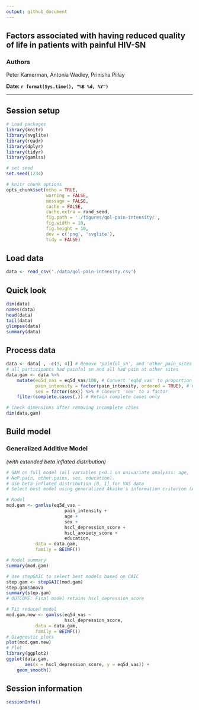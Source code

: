 ```yaml
---
output: github_document
---
```


## Factors associated with having reduced quality of life in patients with painful HIV-SN

### Authors
Peter Kamerman, Antonia Wadley, Prinisha Pillay

**Date: `r format(Sys.time(), "%B %d, %Y")`**

***

## Session setup
```r
# Load packages
library(knitr)
library(svglite)
library(readr)
library(dplyr)
library(tidyr)
library(gamlss)

# set seed
set.seed(1234)

# knitr chunk options
opts_chunk$set(echo = TRUE,
               warning = FALSE,
               message = FALSE,
               cache = FALSE,
               cache.extra = rand_seed,
               fig.path = './figures/qol-pain-intensity/',
               fig.width = 10,
               fig.height = 10,
               dev = c('png', 'svglite'),
               tidy = FALSE)
```

## Load data
```r
data <- read_csv('./data/qol-pain-intensity.csv')
```

## Quick look
```r
dim(data)
names(data)
head(data)
tail(data)
glimpse(data)
summary(data)
```

## Process data
```r
data <- data[ , -c(3, 4)] # Remove 'painful_sn', and 'other_pain_sites' - 
# all participants had painful sn and all had pain at other sites
data.gam <- data %>%
    mutate(eq5d_vas = eq5d_vas/100, # Convert 'eq5d_vas' to proportion
           pain_intensity = factor(pain_intensity, ordered = TRUE), # Convert 'pain_intensity' to an ordered factor
           sex = factor(sex)) %>% # Convert 'sex' to a factor
    filter(complete.cases(.)) # Retain complete cases only

# Check dimensions after removing incomplete cases
dim(data.gam)
```

## Build model
### Generalized Additive Model 
_(with extended beta inflated distribution)_
```r
# GAM on full model (all variables p<0.1 on univariate analysis: age, 
# NeP.pain, other.pains, sex, education).
# Use beta-inflated distribution [0, 1] for VAS data
# Select best model using generalized Akaike's information criterion (AIC).

# Model
mod.gam <- gamlss(eq5d_vas ~ 
                      pain_intensity +
                      age +
                      sex +
                      hscl_depression_score +
                      hscl_anxiety_score +
                      education, 
           data = data.gam,
           family = BEINF())

# Model summary 
summary(mod.gam)

# Use stepGAIC to select best models based on GAIC
step.gam <- stepGAIC(mod.gam)
step.gam$anova
summary(step.gam)
# OUTCOME: Final model retains hscl_depression_score

# Fit reduced model
mod.gam.new <- gamlss(eq5d_vas ~ 
                      hscl_depression_score,
           data = data.gam,
           family = BEINF())
# Diagnostic plots
plot(mod.gam.new)
# Plot
library(ggplot2)
ggplot(data.gam, 
       aes(x = hscl_depression_score, y = eq5d_vas)) +
    geom_smooth()
```

## Session information
```r
sessionInfo()
```
